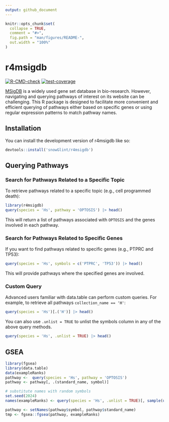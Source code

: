 ```yaml
---
output: github_document
---
```


<!-- README.md is generated from README.Rmd. Please edit that file -->

```r
knitr::opts_chunk$set(
  collapse = TRUE,
  comment = "#>",
  fig.path = "man/figures/README-",
  out.width = "100%"
)
```

# r4msigdb

<!-- badges: start -->
[![R-CMD-check](https://github.com/snowGlint/r4msigdb/actions/workflows/R-CMD-check.yaml/badge.svg)](https://github.com/snowGlint/r4msigdb/actions/workflows/R-CMD-check.yaml)
[![test-coverage](https://github.com/snowGlint/r4msigdb/actions/workflows/test-coverage.yaml/badge.svg)](https://github.com/snowGlint/r4msigdb/actions/workflows/test-coverage.yaml)
<!-- badges: end -->

[MSigDB](https://www.gsea-msigdb.org/gsea/msigdb/) is a widely used gene set database in bio-research. However, navigating and querying pathways of interest on its website can be challenging. This R package is designed to facilitate more convenient and efficient querying of pathways either based on specific genes or using regular expression patterns to match pathway names.

## Installation

You can install the development version of r4msigdb like so:

```r
devtools::install('snowGlint/r4msigdb')
```

## Querying Pathways

### Search for Pathways Related to a Specific Topic

To retrieve pathways related to a specific topic (e.g., cell programmed death):

```r
library(r4msigdb)
query(species = 'Hs', pathway = 'OPTOSIS') |> head()
```

This will return a list of pathways associated with `OPTOSIS` and the genes involved in each pathway.

### Search for Pathways Related to Specific Genes

If you want to find pathways related to specific genes (e.g., PTPRC and TP53):

```r
query(species = 'Hs', symbols = c('PTPRC', 'TP53')) |> head()
```

This will provide pathways where the specified genes are involved.

### Custom Query

Advanced users familiar with data.table can perform custom queries. For example, to retrieve all pathways `collection_name == 'H'`:

```r
query(species = 'Hs')[.('H')] |> head()
```

You can also use `.unlist = TRUE` to unlist the symbols column in any of the above query methods.

```r
query(species = 'Hs', .unlist = TRUE) |> head()
```

## GSEA

```r
library(fgsea)
library(data.table)
data(exampleRanks)
pathway <-  query(species = 'Hs', pathway = 'OPTOSIS')
pathway <- pathway[, .(standard_name, symbol)]

# substitute names with random symbols
set.seed(2024)
names(exampleRanks) <- query(species = 'Hs', .unlist = TRUE)[, sample(unique(symbol), length(exampleRanks))]

pathway <- setNames(pathway$symbol, pathway$standard_name)
tmp <- fgsea::fgsea(pathway, exampleRanks)


```
